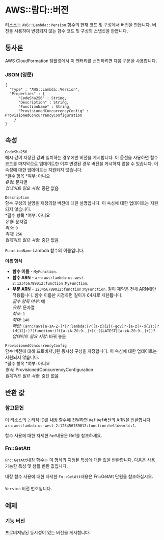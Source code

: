 # AWS::람다::버전

리소스는 `AWS::Lambda::Version` 함수의 현재 코드 및 구성에서 버전을 만듭니다. 버전을 사용하여 변경되지 않는 함수 코드 및 구성의 스냅샷을 만듭니다.

## 통사론

AWS CloudFormation 템플릿에서 이 엔터티를 선언하려면 다음 구문을 사용합니다.

### JSON (영문)

```
{
  "Type" : "AWS::Lambda::Version",
  "Properties" : {
      "CodeSha256" : String,
      "Description" : String,
      "FunctionName" : String,
      "ProvisionedConcurrencyConfig" : ProvisionedConcurrencyConfiguration
    }
}
```

## 속성

`CodeSha256`  
해시 값이 지정된 값과 일치하는 경우에만 버전을 게시합니다. 이 옵션을 사용하면 함수 코드를 마지막으로 업데이트한 이후 변경된 경우 버전을 게시하지 않을 수 있습니다. 이 속성에 대한 업데이트는 지원되지 않습니다.  
*필수 항목 *여부: 아니요  
_유형_: 문자열  
_업데이트 필요 사항_: 중단 없음

`Description`  
함수 구성의 설명을 재정의할 버전에 대한 설명입니다. 이 속성에 대한 업데이트는 지원되지 않습니다.  
*필수 항목 *여부: 아니요  
_유형_: 문자열  
_최소_: `0`  
_최대_: `256`  
_업데이트 필요 사항_: 중단 없음

`FunctionName` Lambda 함수의 이름입니다.

**이름 형식**

- **함수 이름** - `MyFunction`.
- **함수 ARN** - `arn:aws:lambda:us-west-2:123456789012:function:MyFunction`.
- **부분 ARN** - `123456789012:function:MyFunction`.
  길이 제약은 전체 ARN에만 적용됩니다. 함수 이름만 지정하면 길이가 64자로 제한됩니다.  
  _필수 항목 여부_: 예  
  _유형_: 문자열  
  _최소_: `1`  
  _최대_: `140`  
  _패턴_: `(arn:(aws[a-zA-Z-]*)?:lambda:)?([a-z]{2}(-gov)?-[a-z]+-d{1}:)?(d{12}:)?(function:)?([a-zA-Z0-9-_]+)(:($LATEST|[a-zA-Z0-9-_]+))?`  
  _업데이트 필요 사항_: 바꿔 놓음

`ProvisionedConcurrencyConfig`  
함수 버전에 대해 프로비저닝된 동시성 구성을 지정합니다. 이 속성에 대한 업데이트는 지원되지 않습니다.  
*필수 항목 *여부: 아니요  
_형식_: ProvisionedConcurrencyConfiguration  
_업데이트 필요 사항_: 중단 없음

## 반환 값

### 참고문헌

이 리소스의 논리적 ID를 내장 함수에 전달하면 `Ref` `Ref`버전의 ARN을 반환합니다 `arn:aws:lambda:us-west-2:123456789012:function:helloworld:1`.

함수 사용에 대한 자세한 `Ref`내용은 Ref를 참조하세요.

### Fn::GetAtt

`Fn::GetAtt`내장 함수는 이 형식의 지정된 특성에 대한 값을 반환합니다. 다음은 사용 가능한 특성 및 샘플 반환 값입니다.

내장 함수 사용에 대한 자세한 `Fn::GetAtt`내용은 Fn::GetAtt 단원을 참조하십시오.

####

`Version` 버전 번호입니다.

## 예제

### 기능 버전

프로비저닝된 동시성이 있는 버전을 게시합니다.
